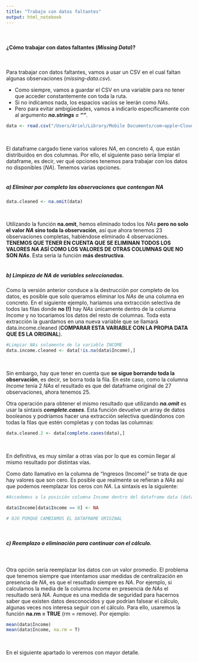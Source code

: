 ```yaml
---
title: "Trabajo con datos faltantes"
output: html_notebook
---
```

\

#### ¿Cómo trabajar con datos faltantes (_Missing Data_)?
\

Para trabajar con datos faltantes, vamos a usar un CSV en el cual faltan algunas observaciones (_missing-data.csv_). 

* Como siempre, vamos a guardar el CSV en una variable para no tener que acceder constantemente con toda la ruta. 
* Si no indicamos nada, los espacios vacíos se leerán como $NAs$. 
* Pero para evitar ambigüedades, vamos a indicarlo específicamente con al argumento _**na.strings = ""**_.

```r
data <- read.csv("/Users/Ariel/Library/Mobile Documents/com~apple~CloudDocs/AADD/DataScience-con-RStudio/Datos/tema1/missing-data.csv", na.strings = "")
```
\

El dataframe cargado tiene varios valores $NA$, en concreto 4, que están distribuidos en dos columnas. Por ello, el siguiente paso sería limpiar el dataframe, es decir, ver qué opciones tenemos para trabajar con los datos no disponibles ($NA$). Tenemos varias opciones.
\
\

##### a) Eliminar por completo las observaciones que contengan $NA$

```r
data.cleaned <- na.omit(data)
```
\

Utilizando la función **na.omit**, hemos eliminado todos los $NAs$ **pero no solo el valor $NA$ sino toda la observación**, así que ahora tenemos 23 observaciones completas, habiéndose eliminado 4 observaciones. **TENEMOS QUE TENER EN CUENTA QUE SE ELIMINAN TODOS LOS VALORES $NA$ ASÍ COMO LOS VALORES DE OTRAS COLUMNAS QUE NO SON $NAs$**. Esta sería la función  **más destructiva**.
\
\

##### b) Limpieza de $NA$ de variables seleccionadas.

Como la versión anterior conduce a la destrucción por completo de los datos, es posible que solo queramos eliminar los $NAs$ de una columna en concreto. En el siguiente ejemplo, haríamos una extracción selectiva de todos las filas donde **no (!)** hay $NAs$ únicamente dentro de la columna _Income_ y no tocaríamos los datos del resto de columnas. Toda esta extracción la guardamos en una nueva variable que se llamará data.income.cleaned (**COMPARAR ESTA VARIABLE CON LA PROPIA DATA QUE ES LA ORIGINAL**). 

```r
#Limpiar NAs solamente de la variable INCOME
data.income.cleaned <- data[!is.na(data$Income),]
```
\

Sin embargo, hay que tener en cuenta que **se sigue borrando toda la observación**, es decir, se borra toda la fila. En este caso, como la columna _Income_ tenía 2 $NAs$ el resultado es que del dataframe original de 27 observaciones, ahora tenemos 25.

Otra operación para obtener el mismo resultado que utilizando _**na.omit**_ es usar la sintaxis _**complete.cases**_. Esta función devuelve un array de datos booleanos y podríamos hacer una extracción selectiva quedándonos con todas la filas que estén completas y con todas las columnas:

```r
data.cleaned.2 <- data[complete.cases(data),]
```
\

En definitiva, es muy similar a otras vías por lo que es común llegar al mismo resultado por distintas vías.

Como dato llamativo en la columna de "Ingresos (Income)" se trata de que hay valores que son cero. Es posible que realmente se refieran a $NAs$ así que podemos reemplazar los ceros con $NA$. La sintaxis es la siguiente:

```r
#Accedemos a la posición columna Income dentro del dataframe data (data$Income) y ponemos como condición que a aquellos valores que son exactamente iguales a cero dentro de esta columna, se les asigne el string NA

data$Income[data$Income == 0] <- NA

# OJO PORQUE CAMBIAMOS EL DATAFRAME ORIGINAL
```
\


##### c) Reemplazo o eliminación para continuar con el cálculo.
\

Otra opción sería reemplazar los datos con un valor promedio. El problema que tenemos siempre que intentamos usar medidas de centralización en presencia de $NA$, es que el resultado siempre es $NA$. Por ejemplo, si calculamos la media de la columna _Income_ en presencia de $NAs$ el resultado será $NA$. Aunque es una medida de seguridad para hacernos saber que existen datos desconocidos y que podrían falsear el cálculo, algunas veces nos interesa seguir con el cálculo. Para ello, usaremos la función **na.rm = TRUE** (rm = remove). Por ejemplo:

```r
mean(data$Income)
mean(data$Income, na.rm = T)
```
\

En el siguiente apartado lo veremos con mayor detalle.

































































